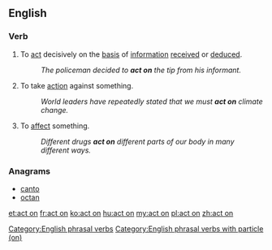 ==English==

===Verb===
{{infl|en|verb|phrasal verb|head=to [[act]] on}}

# To [[act]] decisively on the [[basis]] of [[information]] [[receive]]d or [[deduce]]d.
#: ''The policeman decided to '''act on''' the tip from his informant.''
# To take [[action]] against something.
#: ''World leaders have repeatedly stated that we must '''act on''' climate change.''
# {{medicine}} To [[affect]] something.
#: ''Different drugs '''act on''' different parts of our body in many different ways.''

===Anagrams===
* [[canto#English|canto]]
* [[octan#English|octan]]

[[Category:English phrasal verbs]]
[[Category:English phrasal verbs with particle (on)]]

[[et:act on]]
[[fr:act on]]
[[ko:act on]]
[[hu:act on]]
[[my:act on]]
[[pl:act on]]
[[zh:act on]]